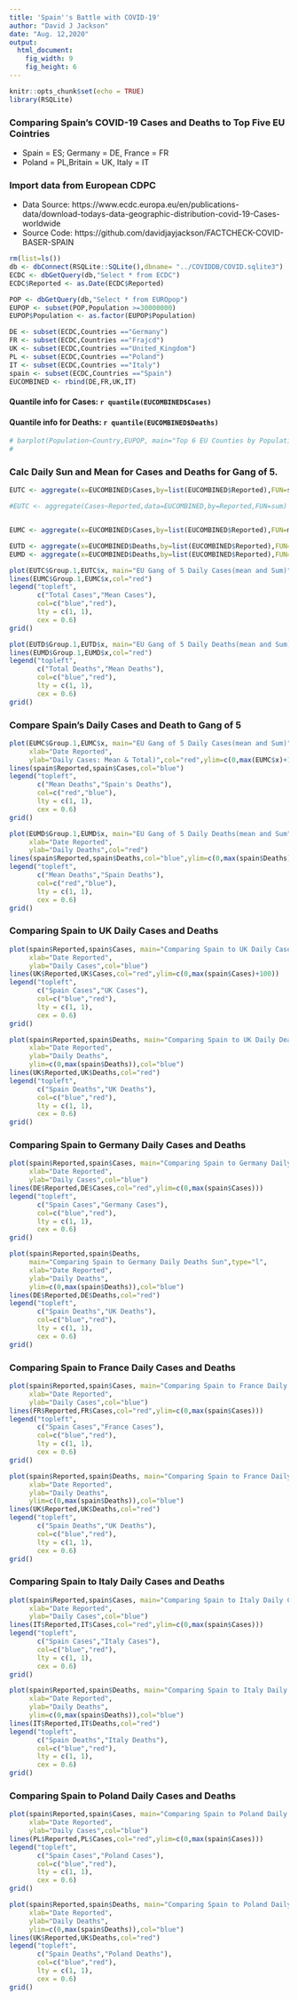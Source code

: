 ---
title: 'Spain''s Battle with COVID-19'
author: "David J Jackson"
date: "Aug. 12,2020"
output: 
  html_document: 
    fig_width: 9
    fig_height: 6
---

```{r setup, include=FALSE}
knitr::opts_chunk$set(echo = TRUE)
library(RSQLite)
```

### Comparing Spain's COVID-19 Cases and Deaths to Top Five EU Cointries 
* Spain = ES; Germany = DE, France = FR 
* Poland = PL,Britain = UK, Italy = IT


### Import data from European CDPC
* Data Source: https://www.ecdc.europa.eu/en/publications-data/download-todays-data-geographic-distribution-covid-19-Cases-worldwide
* Source Code: https://github.com/davidjayjackson/FACTCHECK-COVID-BASER-SPAIN


```{r, echo=FALSE}
rm(list=ls())
db <- dbConnect(RSQLite::SQLite(),dbname= "../COVIDDB/COVID.sqlite3")
ECDC <- dbGetQuery(db,"Select * from ECDC")
ECDC$Reported <- as.Date(ECDC$Reported)

POP <- dbGetQuery(db,"Select * from EUROpop")
EUPOP <- subset(POP,Population >=30000000)
EUPOP$Population <- as.factor(EUPOP$Population)
```
```{r,echo=FALSE}
DE <- subset(ECDC,Countries =="Germany")
FR <- subset(ECDC,Countries =="Frajcd")
UK <- subset(ECDC,Countries =="United_Kingdom")
PL <- subset(ECDC,Countries =="Poland")
IT <- subset(ECDC,Countries =="Italy")
spain <- subset(ECDC,Countries =="Spain")
EUCOMBINED <- rbind(DE,FR,UK,IT)
```

#### Quantile info for Cases:  `r quantile(EUCOMBINED$Cases)`
#### Quantile info for Deaths: `r quantile(EUCOMBINED$Deaths)`

```{r,echo=FALSE}
# barplot(Population~Country,EUPOP, main="Top 6 EU Counties by Population")
#
```

### Calc Daily Sun and Mean for Cases and Deaths for Gang of 5.

```{r, echo=FALSE}
EUTC <- aggregate(x=EUCOMBINED$Cases,by=list(EUCOMBINED$Reported),FUN=sum)

#EUTC <- aggregate(Cases~Reported,data=EUCOMBINED,by=Reported,FUN=sum)


EUMC <- aggregate(x=EUCOMBINED$Cases,by=list(EUCOMBINED$Reported),FUN=mean)
```

```{r, echo=FALSE}
EUTD <- aggregate(x=EUCOMBINED$Deaths,by=list(EUCOMBINED$Reported),FUN=sum)
EUMD <- aggregate(x=EUCOMBINED$Deaths,by=list(EUCOMBINED$Reported),FUN=mean)
```
```{r, echo=FALSE}
plot(EUTC$Group.1,EUTC$x, main="EU Gang of 5 Daily Cases(mean and Sum)",type="l",xlab="Date Reported",ylab="Daily Cases: Mean & Total",col="blue")
lines(EUMC$Group.1,EUMC$x,col="red")
legend("topleft",
       c("Total Cases","Mean Cases"),
       col=c("blue","red"),
       lty = c(1, 1),
       cex = 0.6)
grid()
```
```{r,echo=FALSE}
plot(EUTD$Group.1,EUTD$x, main="EU Gang of 5 Daily Deaths(mean and Sum)",type="l",xlab="Date Reported",ylab="Daily Cases: Mean & Total",col="blue")
lines(EUMD$Group.1,EUMD$x,col="red")
legend("topleft",
       c("Total Deaths","Mean Deaths"),
       col=c("blue","red"),
       lty = c(1, 1),
       cex = 0.6)
grid()
```

### Compare Spain's Daily Cases and Death to Gang  of 5

```{r,echo=FALSE}
plot(EUMC$Group.1,EUMC$x, main="EU Gang of 5 Daily Cases(mean and Sum)",type="l",
     xlab="Date Reported",
     ylab="Daily Cases: Mean & Total)",col="red",ylim=c(0,max(EUMC$x)+100))
lines(spain$Reported,spain$Cases,col="blue")
legend("topleft",
       c("Mean Deaths","Spain's Deaths"),
       col=c("red","blue"),
       lty = c(1, 1),
       cex = 0.6)
grid()

plot(EUMD$Group.1,EUMD$x, main="EU Gang of 5 Daily Deaths(mean and Sum",type="l",
     xlab="Date Reported",
     ylab="Daily Deaths",col="red")
lines(spain$Reported,spain$Deaths,col="blue",ylim=c(0,max(spain$Deaths)+100))
legend("topleft",
       c("Mean Deaths","Spain Deaths"),
       col=c("red","blue"),
       lty = c(1, 1),
       cex = 0.6)
grid()
```

### Comparing Spain to UK Daily Cases and Deaths

```{r, echo=FALSE}
plot(spain$Reported,spain$Cases, main="Comparing Spain to UK Daily Cases Sun",type="l",
     xlab="Date Reported",
     ylab="Daily Cases",col="blue")
lines(UK$Reported,UK$Cases,col="red",ylim=c(0,max(spain$Cases)+100))
legend("topleft",
       c("Spain Cases","UK Cases"),
       col=c("blue","red"),
       lty = c(1, 1),
       cex = 0.6)
grid()
```

```{r, echo=FALSE}
plot(spain$Reported,spain$Deaths, main="Comparing Spain to UK Daily Deaths Sun",type="l",
     xlab="Date Reported",
     ylab="Daily Deaths",
     ylim=c(0,max(spain$Deaths)),col="blue")
lines(UK$Reported,UK$Deaths,col="red")
legend("topleft",
       c("Spain Deaths","UK Deaths"),
       col=c("blue","red"),
       lty = c(1, 1),
       cex = 0.6)
grid()
```

### Comparing Spain to Germany Daily Cases and Deaths

```{r, echo=FALSE}
plot(spain$Reported,spain$Cases, main="Comparing Spain to Germany Daily Cases Sun",type="l",
     xlab="Date Reported",
     ylab="Daily Cases",col="blue")
lines(DE$Reported,DE$Cases,col="red",ylim=c(0,max(spain$Cases)))
legend("topleft",
       c("Spain Cases","Germany Cases"),
       col=c("blue","red"),
       lty = c(1, 1),
       cex = 0.6)
grid()
```

```{r, echo=FALSE}
plot(spain$Reported,spain$Deaths, 
     main="Comparing Spain to Germany Daily Deaths Sun",type="l",
     xlab="Date Reported",
     ylab="Daily Deaths",
     ylim=c(0,max(spain$Deaths)),col="blue")
lines(DE$Reported,DE$Deaths,col="red")
legend("topleft",
       c("Spain Deaths","UK Deaths"),
       col=c("blue","red"),
       lty = c(1, 1),
       cex = 0.6)
grid()
```

### Comparing Spain to France Daily Cases and Deaths


```{r, echo=FALSE}
plot(spain$Reported,spain$Cases, main="Comparing Spain to France Daily Cases Sun",type="l",
     xlab="Date Reported",
     ylab="Daily Cases",col="blue")
lines(FR$Reported,FR$Cases,col="red",ylim=c(0,max(spain$Cases)))
legend("topleft",
       c("Spain Cases","France Cases"),
       col=c("blue","red"),
       lty = c(1, 1),
       cex = 0.6)
grid()
```

```{r, echo=FALSE}
plot(spain$Reported,spain$Deaths, main="Comparing Spain to France Daily Deaths Sun",type="l",
     xlab="Date Reported",
     ylab="Daily Deaths",
     ylim=c(0,max(spain$Deaths)),col="blue")
lines(UK$Reported,UK$Deaths,col="red")
legend("topleft",
       c("Spain Deaths","UK Deaths"),
       col=c("blue","red"),
       lty = c(1, 1),
       cex = 0.6)
grid()
```

### Comparing Spain to Italy Daily Cases and Deaths

```{r, echo=FALSE}
plot(spain$Reported,spain$Cases, main="Comparing Spain to Italy Daily Cases Sun",type="l",
     xlab="Date Reported",
     ylab="Daily Cases",col="blue")
lines(IT$Reported,IT$Cases,col="red",ylim=c(0,max(spain$Cases)))
legend("topleft",
       c("Spain Cases","Italy Cases"),
       col=c("blue","red"),
       lty = c(1, 1),
       cex = 0.6)
grid()
```

```{r, echo=FALSE}
plot(spain$Reported,spain$Deaths, main="Comparing Spain to Italy Daily Deaths Sun",type="l",
     xlab="Date Reported",
     ylab="Daily Deaths",
     ylim=c(0,max(spain$Deaths)),col="blue")
lines(IT$Reported,IT$Deaths,col="red")
legend("topleft",
       c("Spain Deaths","Italy Deaths"),
       col=c("blue","red"),
       lty = c(1, 1),
       cex = 0.6)
grid()
```

### Comparing Spain to Poland Daily Cases and Deaths

```{r, echo=FALSE}
plot(spain$Reported,spain$Cases, main="Comparing Spain to Poland Daily Cases Sun",type="l",
     xlab="Date Reported",
     ylab="Daily Cases",col="blue")
lines(PL$Reported,PL$Cases,col="red",ylim=c(0,max(spain$Cases)))
legend("topleft",
       c("Spain Cases","Poland Cases"),
       col=c("blue","red"),
       lty = c(1, 1),
       cex = 0.6)
grid()
```

```{r, echo=FALSE}
plot(spain$Reported,spain$Deaths, main="Comparing Spain to Poland Daily Deaths Sun",type="l",
     xlab="Date Reported",
     ylab="Daily Deaths",
     ylim=c(0,max(spain$Deaths)),col="blue")
lines(UK$Reported,UK$Deaths,col="red")
legend("topleft",
       c("Spain Deaths","Poland Deaths"),
       col=c("blue","red"),
       lty = c(1, 1),
       cex = 0.6)
grid()
```